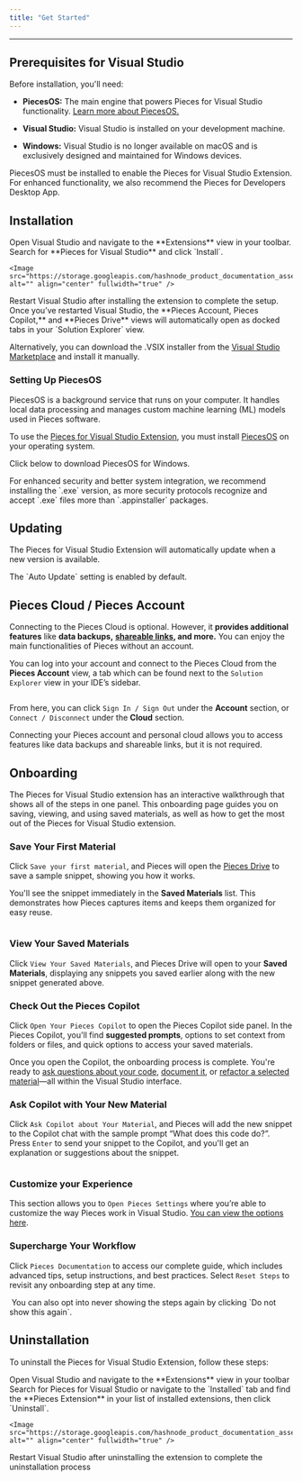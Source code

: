 ```yaml
---
title: "Get Started"
---
```


***

## Prerequisites for Visual Studio

Before installation, you'll need:

* **PiecesOS:** The main engine that powers Pieces for Visual Studio functionality. [Learn more about PiecesOS.](https://docs.pieces.app/products/core-dependencies/pieces-os)

* **Visual Studio:** Visual Studio is installed on your development machine.

* **Windows:** Visual Studio is no longer available on macOS and is exclusively designed and maintained for Windows devices.

<Callout type="alert">
  PiecesOS must be installed to enable the Pieces for Visual Studio Extension. For enhanced functionality, we also recommend the Pieces for Developers Desktop App.
</Callout>

## Installation

<Steps>
  <Step title="Extensions">
    Open Visual Studio and navigate to the **Extensions** view in your toolbar.
  </Step>

  <Step title="Search for the Pieces Extension">
    Search for **Pieces for Visual Studio** and click `Install`.

    <Image src="https://storage.googleapis.com/hashnode_product_documentation_assets/visual_studio_extension_assets/get_started/hovering_install.png" alt="" align="center" fullwidth="true" />
  </Step>

  <Step title="Restart">
    Restart Visual Studio after installing the extension to complete the setup.
  </Step>

  <Step title="Use the Pieces for Visual Studio Extension">
    Once you’ve restarted Visual Studio, the **Pieces Account, Pieces Copilot,** and **Pieces Drive** views will automatically open as docked tabs in your `Solution Explorer` view.
  </Step>
</Steps>

Alternatively, you can download the .VSIX installer from the <a target="_blank" href="https://marketplace.visualstudio.com/items?itemName=MeshIntelligentTechnologiesInc.PiecesVisualStudio">Visual Studio Marketplace</a> and install it manually.

### Setting Up PiecesOS

PiecesOS is a background service that runs on your computer. It handles local data processing and manages custom machine learning (ML) models used in Pieces software.

To use the <a target="_blank" href="https://marketplace.visualstudio.com/items?itemName=MeshIntelligentTechnologiesInc.pieces-vscode">Pieces for Visual Studio Extension</a>, you must install <a target="_blank" href="https://docs.pieces.app/products/core-dependencies/pieces-os">PiecesOS</a> on your operating system.

Click below to download PiecesOS for Windows.

<get-started-windows />

<Callout type="tip">
  For enhanced security and better system integration, we recommend installing the `.exe` version, as more security protocols recognize and accept `.exe` files more than `.appinstaller` packages.
</Callout>

## Updating

The Pieces for Visual Studio Extension will automatically update when a new version is available.

<Callout type="tip">
  The `Auto Update` setting is enabled by default.
</Callout>

## Pieces Cloud / Pieces Account

Connecting to the Pieces Cloud is optional. However, it **provides additional features** like **data backups,** [**shareable links**](https://docs.pieces.app/products/extensions-plugins/visual-studio/drive/sharing)**, and more.** You can enjoy the main functionalities of Pieces without an account.

You can log into your account and connect to the Pieces Cloud from the **Pieces Account** view, a tab which can be found next to the `Solution Explorer` view in your IDE’s sidebar.

<Image src="https://storage.googleapis.com/hashnode_product_documentation_assets/visual_studio_extension_assets/get_started/pieces_account_view.png" alt="" align="center" fullwidth="true" />

From here, you can click `Sign In / Sign Out` under the **Account** section, or `Connect / Disconnect` under the **Cloud** section.

Connecting your Pieces account and personal cloud allows you to access features like data backups and shareable links, but it is not required.

## Onboarding

The Pieces for Visual Studio extension has an interactive walkthrough that shows all of the steps in one panel. This onboarding page guides you on saving, viewing, and using saved materials, as well as how to get the most out of the Pieces for Visual Studio extension.

### Save Your First Material

Click `Save your first material`, and Pieces will open the [Pieces Drive](https://docs.pieces.app/products/extensions-plugins/visual-studio/drive) to save a sample snippet, showing you how it works.

You'll see the snippet immediately in the **Saved Materials** list. This demonstrates how Pieces captures items and keeps them organized for easy reuse.

<Image src="https://storage.googleapis.com/hashnode_product_documentation_assets/visual_studio_extension_assets/get_started/saving_first_material.png" alt="" align="center" fullwidth="true" />

### View Your Saved Materials

Click `View Your Saved Materials`, and Pieces Drive will open to your **Saved Materials**, displaying any snippets you saved earlier along with the new snippet generated above.

### Check Out the Pieces Copilot

Click `Open Your Pieces Copilot` to open the Pieces Copilot side panel. In the Pieces Copilot, you'll find **suggested prompts**, options to set context from folders or files, and quick options to access your saved materials.

Once you open the Copilot, the onboarding process is complete. You're ready to [ask questions about your code](https://docs.pieces.app/products/extensions-plugins/visual-studio/copilot/chat), [document it](https://docs.pieces.app/products/extensions-plugins/visual-studio/copilot/documenting-code), or [refactor a selected material](https://docs.pieces.app/products/extensions-plugins/visual-studio/copilot/refactoring)—all within the Visual Studio interface.

### Ask Copilot with Your New Material

Click `Ask Copilot about Your Material`, and Pieces will add the new snippet to the Copilot chat with the sample prompt “What does this code do?”. Press `Enter` to send your snippet to the Copilot, and you'll get an explanation or suggestions about the snippet.

<Image src="https://storage.googleapis.com/hashnode_product_documentation_assets/visual_studio_extension_assets/get_started/opening_test_snippet.gif" alt="" align="center" fullwidth="true" />

### Customize your Experience

This section allows you to `Open Pieces Settings` where you’re able to customize the way Pieces work in Visual Studio. [You can view the options here](https://docs.pieces.app/products/extensions-plugins/visual-studio/configuration).

### Supercharge Your Workflow

Click `Pieces Documentation` to access our complete guide, which includes advanced tips, setup instructions, and best practices. Select `Reset Steps` to revisit any onboarding step at any time.

<Image src="https://storage.googleapis.com/hashnode_product_documentation_assets/visual_studio_extension_assets/get_started/supercharge_workflow.png" alt="" align="center" fullwidth="true" />

<Callout type="info">
  You can also opt into never showing the steps again by clicking `Do not show this again`.
</Callout>

## Uninstallation

To uninstall the Pieces for Visual Studio Extension, follow these steps:

<Steps>
  <Step title="Extensions">
    Open Visual Studio and navigate to the **Extensions** view in your toolbar
  </Step>

  <Step title="Search for the Pieces Extension">
    Search for Pieces for Visual Studio or navigate to the `Installed` tab and find the **Pieces Extension** in your list of installed extensions, then click `Uninstall`.

    <Image src="https://storage.googleapis.com/hashnode_product_documentation_assets/visual_studio_extension_assets/get_started/visual_studio_extension_in_ide.png" alt="" align="center" fullwidth="true" />
  </Step>

  <Step title="Restart">
    Restart Visual Studio after uninstalling the extension to complete the uninstallation process
  </Step>
</Steps>
